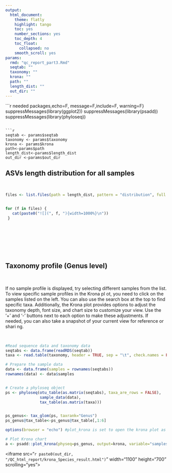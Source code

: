 ```yaml
---
output:
  html_document:
    theme: flatly
    highlight: tango
    toc: yes
    number_sections: yes
    toc_depth: 4
    toc_float:
      collapsed: no
    smooth_scroll: yes
params:
  rmd: "qc_report_part3.Rmd"
  seqtab: ""
  taxonomy: ""
  krona: ""
  path: ""
  length_dist: ""
  out_dir: ""
---
```




```r needed packages,echo=F, message=F,include=F, warning=F}
suppressMessages(library(ggplot2))
suppressMessages(library(psadd))
suppressMessages(library(phyloseq))

```

```r
seqtab <- params$seqtab
taxonomy <- params$taxonomy
krona <- params$krona
path<-params$path
length_dist<-params$length_dist
out_dir <-params$out_dir

```

## ASVs length distribution for all samples

<br>

```r

files <- list.files(path = length_dist, pattern = "distribution", full.names =TRUE)


for (f in files) {
   cat(paste0("![](", f, "){width=1000%}\n"))
 }

```

<br>
<br>
<br>
<br>
<br>



## Taxonomy profile (Genus level)

<br>


If no sample profile is displayed, try selecting different samples from the list. To view specific sample profiles in the Krona pl
ot, you need to click on the samples listed on the left. You can also use 
the search box at the top to find specific taxa. Additionally, the Krona plot provides options to adjust the taxonomy depth, font 
size, and chart size to customize your view. Use the '+' and '-' buttons 
next to each option to make these adjustments. If needed, you can also take a snapshot of your current view for reference or shari
ng.

<br>

```r
#Read sequence data and taxonomy data
seqtabs <- data.frame(readRDS(seqtab))
taxa <- read.table(taxonomy, header = TRUE, sep = "\t", check.names = FALSE)

# Prepare the sample data
data <- data.frame(samples = rownames(seqtabs))
rownames(data) <- data$samples


# Create a phyloseq object
ps <- phyloseq(otu_table(as.matrix(seqtabs), taxa_are_rows = FALSE),
               sample_data(data),
               tax_table(as.matrix(taxa)))


ps_genus<- tax_glom(ps, taxrank="Genus")
ps_genus@tax_table<-ps_genus@tax_table[,1:6]

options(browser = "echo") #plot_krona is set to open the krona plot as a separate html file, this stops it

# Plot Krona chart
a <- psadd::plot_krona(physeq=ps_genus, output=krona, variable="samples", trim = TRUE)

```

<iframe src="`r paste0(out_dir, "/QC_html_report/krona_Species_result.html")`" width="1100" height="700" scrolling="yes"></iframe>

<div Class="tocify-extend-page" data-unique="tocify-extend-page" style="height: 0;"></div>
